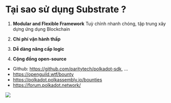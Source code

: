 
# Tại sao sử dụng Substrate ?

1. **Modular and Flexible Framework**
Tuỳ chỉnh nhanh chóng, tập trung xây dựng ứng dụng Blockchain

2. **Chi phí vận hành thấp** 

3. **Dễ dàng nâng cấp logic**

4. **Cộng đồng open-source**

+ Github: https://github.com/paritytech/polkadot-sdk, ...
+ https://openguild.wtf/bounty
+ https://polkadot.polkassembly.io/bounties
+ https://forum.polkadot.network/




![](../assets/why_substrate.png)